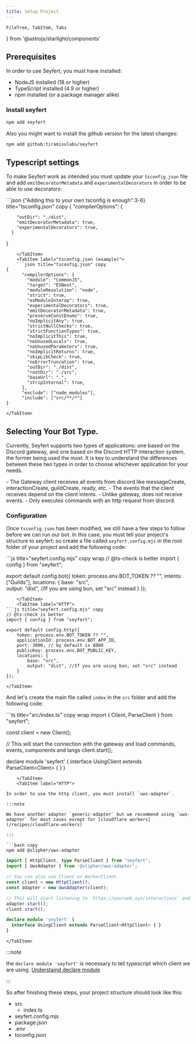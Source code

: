 ```yaml
---
title: Setup Project
---
```


    FileTree, TabItem, Tabs
} from '@astrojs/starlight/components'

## Prerequisites

In order to use Seyfert, you must have installed:

- NodeJS installed (18 or higher)
- TypeScript installed (4.9 or higher)
- npm installed (or a package manager alike)

### Install seyfert

```bash copy title="Installing seyfert..."
npm add seyfert
```

Also you might want to install the github version for the latest changes:
    
```bash copy title="Installing seyfert from github..."
npm add github:tiramisulabs/seyfert
```


## Typescript settings
 
To make Seyfert work as intended you must update your `tsconfig.json` file and add `emitDecoratorMetadata` and `experimentalDecorators` in order to be able to use decorators:

<Tabs>
    <TabItem label="tsconfig.json">
    ```json {"Adding this to your own tsconfig is enough":3-6} title="tsconfig.json" copy
{
      "compilerOptions": {
        
        "outDir": "./dist",
        "emitDecoratorMetadata": true,
        "experimentalDecorators": true,
      }
}
``` 
    </TabItem>
    <TabItem label="tsconfig.json (example)">
    ```json title="tsconfig.json" copy
{
      "compilerOptions": {
        "module": "CommonJS",
        "target": "ESNext",
        "moduleResolution": "node",
        "strict": true,
        "esModuleInterop": true,
        "experimentalDecorators": true,
        "emitDecoratorMetadata": true,
        "preserveConstEnums": true,
        "noImplicitAny": true,
        "strictNullChecks": true,
        "strictFunctionTypes": true,
        "noImplicitThis": true,
        "noUnusedLocals": true,
        "noUnusedParameters": true,
        "noImplicitReturns": true,
        "skipLibCheck": true,
        "noErrorTruncation": true,
        "outDir": "./dist",
        "rootDir": "./src",
        "baseUrl": ".",
        "stripInternal": true,
      },
      "exclude": ["node_modules"],
      "include": ["src/**/*"]
}
```
    </TabItem>
</Tabs>

## Selecting Your Bot Type.

Currently, Seyfert supports two types of applications: one based on the Discord gateway, and one based on the Discord HTTP interaction system, the former being used the most. It is key to understand the differences between these two types in order to choose whichever application for your needs.

<Tabs>
    <TabItem label="Gateway">
        - The Gateway client receives all events from discord like messageCreate, interactionCreate, guildCreate, ready, etc.
        - The events that the client receives depend on the client intents.
    </TabItem>
    <TabItem label="HTTP">
        - Unlike gateway, does not receive events.
        - Only executes commands with an http request from discord.
    </TabItem>
</Tabs>

### Configuration

Once `tsconfig.json` has been modified, we still have a few steps to follow before we can run our bot. In this case, you must tell your project's structure to seyfert:
so create a file called `seyfert.config.mjs` in the root folder of your project and add the following code:

<Tabs>
    <TabItem label="Gateway">
 ```js title="seyfert.config.mjs" copy wrap 
// @ts-check is better
import { config } from "seyfert";

export default config.bot({
    token: process.env.BOT_TOKEN ?? "",
    intents: ["Guilds"],
    locations: {
        base: "src",    
        output: "dist", //If you are using bun, set "src" instead
    }
});
```
    </TabItem>
    <TabItem label="HTTP">
```js title="seyfert.config.mjs" copy
// @ts-check is better
import { config } from "seyfert";

export default config.http({
    token: process.env.BOT_TOKEN ?? "",
    applicationId: process.env.BOT_APP_ID,
    port: 3000, // by default is 8080
    publicKey: process.env.BOT_PUBLIC_KEY,
    locations: {
        base: "src",
        output: "dist", //If you are using bun, set "src" instead
    }
});
```
    </TabItem>
</Tabs>

And let's create the main file called `index` in the `src` folder and add the following code:

<Tabs>
    <TabItem label="Gateway">
```ts title="src/index.ts" copy wrap
import { Client, ParseClient } from "seyfert";

const client = new Client();

// This will start the connection with the gateway and load commands, events, components and langs
client.start();

declare module 'seyfert' {
  interface UsingClient extends ParseClient<Client<true>> { }
}
```
    </TabItem>
    <TabItem label="HTTP">

In order to use the http client, you must install `uws-adapter`.

:::note

We have another adapter `generic-adapter` but we recommend using `uws-adapter` for most cases except for [cloudflare workers](/recipes/cloudflare-workers)

:::

```bash copy
npm add @slipher/uws-adapter
```

```ts title="src/index.ts" copy wrap
import { HttpClient, type ParseClient } from "seyfert";
import { UwsAdapter } from '@slipher/uws-adapter';

// You can also use Client or WorkerClient.
const client = new HttpClient();
const adapter = new UwsAdapter(client);

// This will start listening to `https://yourweb.xyz/interactions` and load commands, components and langs
adapter.start();
client.start();

declare module 'seyfert' {
  interface UsingClient extends ParseClient<HttpClient> { }
}
```
    </TabItem>
</Tabs>

:::note

the `declare module 'seyfert'` is necessary to tell typescript which client we are using. [Understaind declare module](/getting-started/declare-module)

:::

So after finishing these steps, your project structure should look like this:

<FileTree>

- src
  - index.ts
- seyfert.config.mjs
- package.json
- .env
- tsconfig.json

</FileTree>
